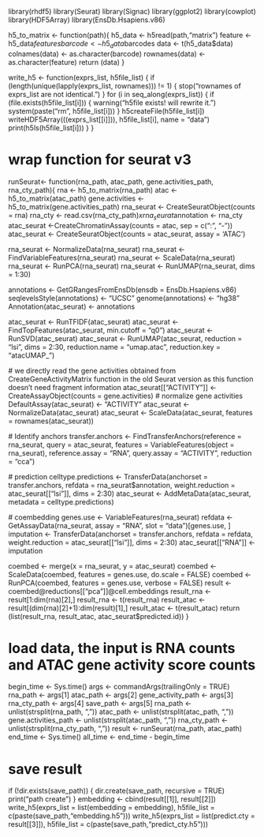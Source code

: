 library(rhdf5)
library(Seurat)
library(Signac)
library(ggplot2)
library(cowplot)
library(HDF5Array)
library(EnsDb.Hsapiens.v86)

h5_to_matrix <- function(path){
    h5_data <- h5read(path,"matrix") 
    feature <- h5_data$features
    barcode <- h5_data$barcodes
    data <- t(h5_data$data)
    colnames(data) <- as.character(barcode)
    rownames(data) <- as.character(feature)
    return (data)
}

write_h5 <- function(exprs_list, h5file_list) {
  if (length(unique(lapply(exprs_list, rownames))) != 1) {
    stop("rownames of exprs_list are not identical.")
  }
  for (i in seq_along(exprs_list)) {
    if (file.exists(h5file_list[i])) {
      warning("h5file exists! will rewrite it.")
      system(paste("rm", h5file_list[i]))
    }
    h5createFile(h5file_list[i])
    writeHDF5Array(((exprs_list[[i]])), h5file_list[i], name = "data")
    print(h5ls(h5file_list[i]))
  }
}

# wrap function for seurat v3
runSeurat<- function(rna_path, atac_path, gene.activities_path, rna_cty_path){
  rna <- h5_to_matrix(rna_path)
  atac <- h5_to_matrix(atac_path)
  gene.activities <- h5_to_matrix(gene.activities_path)
  rna_seurat <- CreateSeuratObject(counts = rna)
  rna_cty <- read.csv(rna_cty_path)$x
  rna_seurat$annotation <- rna_cty
  atac_seurat <-CreateChromatinAssay(counts = atac, sep = c(":", "-")) 
  atac_seurat  <- CreateSeuratObject(counts = atac_seurat, assay = 'ATAC') 

  rna_seurat <- NormalizeData(rna_seurat)
  rna_seurat <- FindVariableFeatures(rna_seurat)
  rna_seurat <- ScaleData(rna_seurat)
  rna_seurat <- RunPCA(rna_seurat)
  rna_seurat <- RunUMAP(rna_seurat, dims = 1:30)
  
  annotations <- GetGRangesFromEnsDb(ensdb = EnsDb.Hsapiens.v86)
  seqlevelsStyle(annotations) <- "UCSC"
  genome(annotations) <- "hg38"
  Annotation(atac_seurat) <- annotations

  atac_seurat <- RunTFIDF(atac_seurat)
  atac_seurat <- FindTopFeatures(atac_seurat, min.cutoff = "q0")
  atac_seurat <- RunSVD(atac_seurat)
  atac_seurat <- RunUMAP(atac_seurat, reduction = "lsi", dims = 2:30, reduction.name = "umap.atac", reduction.key = "atacUMAP_")
  
  # we directly read the gene activities obtained from CreateGeneActivityMatrix function in the old Seurat version as this function doesn't need fragment information
  atac_seurat[["ACTIVITY"]] <- CreateAssayObject(counts = gene.activities)
  # normalize gene activities
  DefaultAssay(atac_seurat) <- "ACTIVITY"
  atac_seurat <- NormalizeData(atac_seurat)
  atac_seurat <- ScaleData(atac_seurat, features = rownames(atac_seurat))

  # Identify anchors
  transfer.anchors <- FindTransferAnchors(reference = rna_seurat, query = atac_seurat, features =
                                            VariableFeatures(object = rna_seurat),
                                          reference.assay = "RNA", query.assay = "ACTIVITY", reduction = "cca") 

  # prediction
  celltype.predictions <- TransferData(anchorset = transfer.anchors, refdata = rna_seurat$annotation,
    weight.reduction = atac_seurat[["lsi"]], dims = 2:30)
  atac_seurat <- AddMetaData(atac_seurat, metadata = celltype.predictions)

  # coembedding
  genes.use <- VariableFeatures(rna_seurat)
  refdata <- GetAssayData(rna_seurat, assay = "RNA", slot = "data")[genes.use, ]
  imputation <- TransferData(anchorset = transfer.anchors, refdata = refdata, weight.reduction = atac_seurat[["lsi"]],
      dims = 2:30) 
  atac_seurat[["RNA"]] <- imputation
  
  coembed <- merge(x = rna_seurat, y = atac_seurat)
  coembed <- ScaleData(coembed, features = genes.use, do.scale = FALSE)
  coembed <- RunPCA(coembed, features = genes.use, verbose = FALSE)
  result <- coembed@reductions[["pca"]]@cell.embeddings
  result_rna <- result[1:dim(rna)[2],]
  result_rna <- t(result_rna)
  result_atac <- result[(dim(rna)[2]+1):dim(result)[1],]
  result_atac <- t(result_atac)
  return (list(result_rna, result_atac, atac_seurat$predicted.id))
}

# load data, the input is RNA counts and ATAC gene activity score counts
begin_time <- Sys.time()
args <- commandArgs(trailingOnly = TRUE)
rna_path <- args[1] 
atac_path <- args[2] 
gene_activity_path <- args[3] 
rna_cty_path <- args[4] 
save_path <- args[5] 
rna_path <- unlist(strsplit(rna_path, ",")) 
atac_path <- unlist(strsplit(atac_path, ","))
gene.activities_path <- unlist(strsplit(atac_path, ","))
rna_cty_path <- unlist(strsplit(rna_cty_path, ","))
result <- runSeurat(rna_path, atac_path)
end_time <- Sys.time()
all_time <- end_time - begin_time

# save result
if (!dir.exists(save_path)) {
  dir.create(save_path, recursive = TRUE)
  print("path create")
}
embedding <- cbind(result[[1]], result[[2]])
write_h5(exprs_list = list(embedding = embedding), 
             h5file_list = c(paste(save_path,"embedding.h5")))
write_h5(exprs_list = list(predict.cty = result[[3]]), 
             h5file_list = c(paste(save_path,"predict_cty.h5")))

